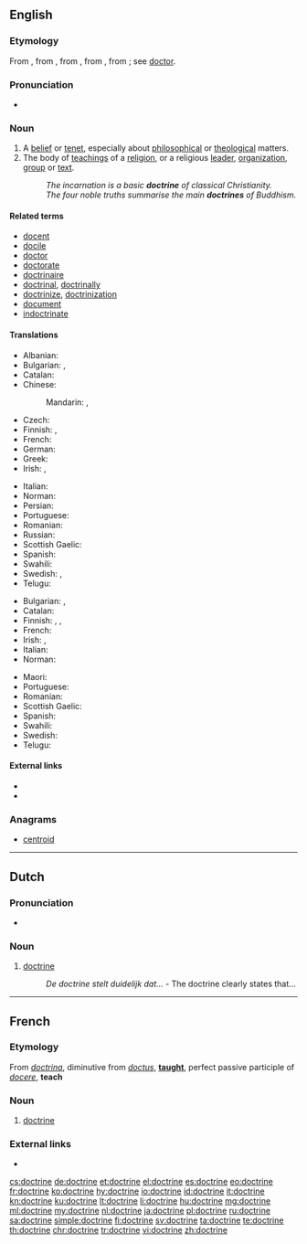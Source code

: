 ==English==
{{wikipedia}}

===Etymology===
From {{etyl|enm|en}}, from {{etyl|fro|en}}, from {{etyl|la|en}} {{term|doctrina||teaching, instruction, learning, knowledge|lang=la}}, from {{term|doctor||a teacher}}, from {{term|docere||to teach}}; see [[doctor]].

===Pronunciation===
* {{audio|en-us-doctrine.ogg|Audio (US)|lang=en}}

===Noun===
{{en-noun}}

# A [[belief]] or [[tenet]], especially about [[philosophical]] or [[theological]] matters.
# The body of [[teaching]]s of a [[religion]], or a religious [[leader]], [[organization]], [[group]] or [[text]].
#: ''The incarnation is a basic '''doctrine''' of classical Christianity.''
#: ''The four noble truths summarise the main '''doctrines''' of Buddhism.''

====Related terms====
* [[docent]]
* [[docile]]
* [[doctor]]
* [[doctorate]]
* [[doctrinaire]]
* [[doctrinal]], [[doctrinally]]
* [[doctrinize]], [[doctrinization]]
* [[document]]
* [[indoctrinate]]

====Translations====
{{trans-top|belief}}
* Albanian: {{t|sq|doktrinë|n}}
* Bulgarian: {{t+|bg|вяра|f}}, {{t+|bg|верую|n}}
* Catalan: {{t|ca|doctrina|f}}
* Chinese:
*: Mandarin: {{t|cmn|教條|sc=Hani}}, {{t+|cmn|教条|tr=jiàotiáo|sc=Hani}}
* Czech: {{t+|cs|doktrína|f}}
* Finnish: {{t+|fi|oppi}}, {{t+|fi|doktriini}}
* French: {{t+|fr|doctrine|f}}
* German: {{t+|de|Doktrin|f}}
* Greek: {{t+|el|δόγμα|n|tr=dógma}}
* Irish: {{t|ga|foirceadal|m}}, {{t|ga|teagasc|m}}
{{trans-mid}}
* Italian: {{t|it|dottrina|f}}
* Norman: {{t|nrf|doctrinne|f}}
* Persian: {{t+|fa|دکترین|tr=doktorin|sc=fa-Arab}}
* Portuguese: {{t+|pt|doutrina|f}}
* Romanian: {{t+|ro|doctrină}}
* Russian: {{t+|ru|доктрина|f|tr=doktrína}}
* Scottish Gaelic: {{t|gd|teagasg|m}}
* Spanish: {{t+|es|doctrina|f}}
* Swahili: {{t+|sw|maadili}}
* Swedish: {{t+|sv|doktrin|c}}, {{t+|sv|lära|c}}
* Telugu: {{t+|te|సిద్ధాంతం|tr=siddhaantam}}
{{trans-bottom}}

{{trans-top|body of beliefs or teachings}}
* Bulgarian: {{t+|bg|учение|n}}, {{t+|bg|доктрина}}
* Catalan: {{t|ca|doctrina|f}}
* Finnish: {{t+|fi|oppi}}, {{t|fi|opinkappale}}, {{t+|fi|doktriini}}
* French: {{t+|fr|doctrine|f}}
* Irish: {{t|ga|foirceadal|m}}, {{t|ga|teagasc|m}}
* Italian: {{t|it|dottrina|f}}
* Norman: {{t|nrf|doctrinne|f}}
{{trans-mid}}
* Maori: {{t|mi|whakaakoranga}}
* Portuguese: {{t+|pt|doutrina|f}}
* Romanian: {{t+|ro|doctrină}}
* Scottish Gaelic: {{t|gd|teagasg|m}}
* Spanish: {{t+|es|doctrina|f}}
* Swahili: {{t+|sw|maadili}}
* Swedish: {{t+|sv|lära|c}}
* Telugu: {{t+|te|సిద్ధాంతం|tr=siddhaantam}}
{{trans-bottom}}

====External links====
* {{R:Webster 1913}}
* {{R:Century 1911}}

===Anagrams===
* [[centroid#English|centroid]]

----

==Dutch==

===Pronunciation===
* {{audio|Nl-doctrine.ogg|Audio|lang=nl}}

===Noun===
{{nl-noun|f|-s|doctrinetje}}

# [[#English|doctrine]]
#: ''De doctrine stelt duidelijk dat...'' - The doctrine clearly states that...

----

==French==

===Etymology===
From {{etyl|la|fr}} ''[[doctrina]]'', diminutive from ''[[doctus]]'', '''[[taught]]''', perfect passive participle of ''[[docere]]'', '''teach'''

===Noun===
{{fr-noun|f}}

# [[#English|doctrine]]

===External links===
* {{R:TLFi}}

[[cs:doctrine]]
[[de:doctrine]]
[[et:doctrine]]
[[el:doctrine]]
[[es:doctrine]]
[[eo:doctrine]]
[[fr:doctrine]]
[[ko:doctrine]]
[[hy:doctrine]]
[[io:doctrine]]
[[id:doctrine]]
[[it:doctrine]]
[[kn:doctrine]]
[[ku:doctrine]]
[[lt:doctrine]]
[[li:doctrine]]
[[hu:doctrine]]
[[mg:doctrine]]
[[ml:doctrine]]
[[my:doctrine]]
[[nl:doctrine]]
[[ja:doctrine]]
[[pl:doctrine]]
[[ru:doctrine]]
[[sa:doctrine]]
[[simple:doctrine]]
[[fi:doctrine]]
[[sv:doctrine]]
[[ta:doctrine]]
[[te:doctrine]]
[[th:doctrine]]
[[chr:doctrine]]
[[tr:doctrine]]
[[vi:doctrine]]
[[zh:doctrine]]